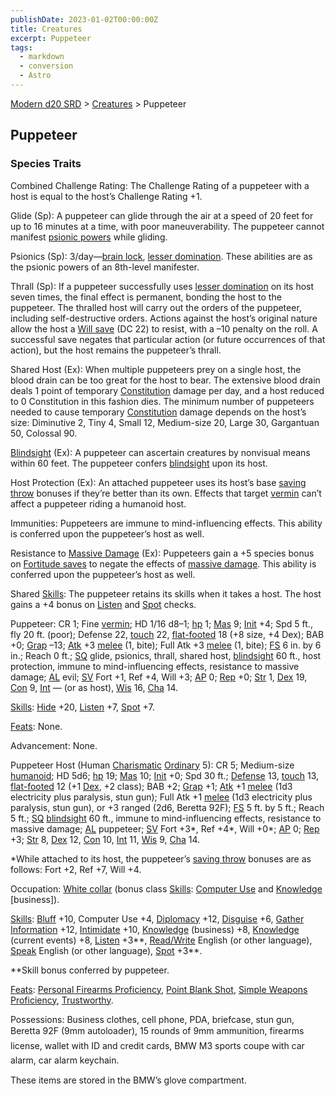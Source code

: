 ```yaml
---
publishDate: 2023-01-02T00:00:00Z
title: Creatures
excerpt: Puppeteer
tags:
  - markdown
  - conversion
  - Astro
---
```


[Modern d20 SRD](/#modernD20) > [Creatures](modern-d20-srd-creatures-index) > Puppeteer

## Puppeteer

### Species Traits

Combined Challenge Rating: The Challenge Rating of a puppeteer with a host is equal to the host’s Challenge Rating +1.

Glide (Sp): A puppeteer can glide through the air at a speed of 20 feet for up to 16 minutes at a time, with poor maneuverability. The puppeteer cannot manifest [psionic powers](modern-d20-srd-psionics-index) while gliding.

Psionics (Sp): 3/day—[brain lock](modern-d20-srd-psionics-brain-lock), [lesser domination](modern-d20-srd-psionics-lesser-domination). These abilities are as the psionic powers of an 8th-level manifester.

Thrall (Sp): If a puppeteer successfully uses [lesser domination](modern-d20-srd-psionics-lesser-domination) on its host seven times, the final effect is permanent, bonding the host to the puppeteer. The thralled host will carry out the orders of the puppeteer, including self-destructive orders. Actions against the host’s original nature allow the host a [Will save](modern-d20-srd-basics-saving-throws) (DC 22) to resist, with a –10 penalty on the roll. A successful save negates that particular action (or future occurrences of that action), but the host remains the puppeteer’s thrall.

Shared Host (Ex): When multiple puppeteers prey on a single host, the blood drain can be too great for the host to bear. The extensive blood drain deals 1 point of temporary [Constitution](modern-d20-srd-basics-ability-scores) damage per day, and a host reduced to 0 Constitution in this fashion dies. The minimum number of puppeteers needed to cause temporary [Constitution](modern-d20-srd-basics-ability-scores) damage depends on the host’s size: Diminutive 2, Tiny 4, Small 12, Medium-size 20, Large 30, Gargantuan 50, Colossal 90.

[Blindsight](modern-d20-srd-special-abilities-blindsight) (Ex): A puppeteer can ascertain creatures by nonvisual means within 60 feet. The puppeteer confers [blindsight](modern-d20-srd-special-abilities-blindsight) upon its host.

Host Protection (Ex): An attached puppeteer uses its host’s base [saving throw](modern-d20-srd-basics-saving-throws) bonuses if they’re better than its own. Effects that target [vermin](modern-d20-srd-creature-types-vermin) can’t
affect a puppeteer riding a humanoid host.

Immunities: Puppeteers are immune to mind-influencing effects. This ability is conferred upon the puppeteer’s host as well.

Resistance to [Massive Damage](modern-d20-srd-combat-death-dying-healing) (Ex): Puppeteers gain a +5 species bonus on [Fortitude saves](modern-d20-srd-basics-saving-throws) to negate the effects of [massive damage](modern-d20-srd-combat-death-dying-healing). This ability is conferred upon the puppeteer’s host as well.

Shared [Skills](modern-d20-srd-skills-index): The puppeteer retains its skills when it takes a host. The host gains a +4 bonus on [Listen](modern-d20-srd-skills-listen) and [Spot](modern-d20-srd-skills-spot) checks.

Puppeteer: CR 1; Fine [vermin](modern-d20-srd-creature-types-vermin); HD 1/16 d8–1; [hp](modern-d20-srd-combat-hit-points) 1; [Mas](modern-d20-srd-creatures-creature-overview) 9; [Init](modern-d20-srd-combat-initiative) +4; Spd 5 ft., fly 20 ft. (poor); De­fense 22, [touch](modern-d20-srd-combat-attack-actions) 22, [flat-footed](modern-d20-srd-combat-surprise) 18 (+8 size, +4 Dex); BAB +0; [Grap](modern-d20-srd-combat-grapple) –13; [Atk](modern-d20-srd-combat-attack-roll) +3 [melee](modern-d20-srd-combat-attack-roll) (1, bite); Full Atk +3 [melee](modern-d20-srd-combat-attack-roll) (1, bite); [FS](modern-d20-srd-creatures-creature-overview) 6 in. by 6 in.; Reach 0 ft.; [SQ](modern-d20-srd-creatures-creature-overview) glide, psionics, thrall, shared host, [blindsight](modern-d20-srd-special-abilities-blindsight) 60 ft., host protection, immune to mind-influencing effects, re­sistance to massive damage; [AL](modern-d20-srd-basics-allegiances) evil; [SV](modern-d20-srd-basics-saving-throws) Fort +1, Ref +4, Will +3; [AP](modern-d20-srd-creatures-creature-overview) 0; [Rep](modern-d20-srd-creatures-creature-overview) +0; [Str](modern-d20-srd-basics-ability-scores) 1, [Dex](modern-d20-srd-basics-ability-scores) 19, [Con](modern-d20-srd-basics-ability-scores) 9, [Int](modern-d20-srd-basics-ability-scores) — (or as host), [Wis](modern-d20-srd-basics-ability-scores) 16, [Cha](modern-d20-srd-basics-ability-scores) 14.

[Skills](modern-d20-srd-skills-index): [Hide](modern-d20-srd-skills-hide) +20, [Listen](modern-d20-srd-skills-listen) +7, [Spot](modern-d20-srd-skills-spot) +7.

[Feats](modern-d20-srd-feats-index): None.

Advancement: None.

Puppeteer Host (Human [Charismatic](modern-d20-srd-classes-basic-charismatic-hero) [Ordinary](modern-d20-srd-ordinaries-index) 5): CR 5; Medium-size [humanoid](modern-d20-srd-creature-types-humanoid); HD 5d6; [hp](modern-d20-srd-combat-hit-points) 19; [Mas](modern-d20-srd-creatures-creature-overview) 10; [Init](modern-d20-srd-combat-initiative) +0; Spd 30 ft.; [Defense](modern-d20-srd-combat-defense) 13, [touch](modern-d20-srd-combat-attack-actions) 13, [flat-footed](modern-d20-srd-combat-surprise) 12 (+1 [Dex](modern-d20-srd-basics-ability-scores), +2 class); BAB +2; [Grap](modern-d20-srd-combat-grapple) +1; [Atk](modern-d20-srd-combat-attack-roll) +1 [melee](modern-d20-srd-combat-attack-roll) (1d3 electricity plus paralysis, stun gun); Full Atk +1 [melee](modern-d20-srd-combat-attack-roll) (1d3 electricity plus paralysis, stun gun), or +3 ranged (2d6, Beretta 92F); [FS](modern-d20-srd-creatures-creature-overview) 5 ft. by 5 ft.; Reach 5 ft.; [SQ](modern-d20-srd-creatures-creature-overview) [blindsight](modern-d20-srd-special-abilities-blindsight) 60 ft., immune to mind-influencing ef­fects, re­sis­tance to massive dam­age; [AL](modern-d20-srd-basics-allegiances) puppeteer; [SV](modern-d20-srd-basics-saving-throws) Fort +3*, Ref +4*, Will +0\*; [AP](modern-d20-srd-creatures-creature-overview) 0; [Rep](modern-d20-srd-creatures-creature-overview) +3; [Str](modern-d20-srd-basics-ability-scores) 8, [Dex](modern-d20-srd-basics-ability-scores) 12, [Con](modern-d20-srd-basics-ability-scores) 10, [Int](modern-d20-srd-basics-ability-scores) 11, [Wis](modern-d20-srd-basics-ability-scores) 9, [Cha](modern-d20-srd-basics-ability-scores) 14.

\*While attached to its host, the puppeteer’s [saving throw](modern-d20-srd-basics-saving-throws) bonuses are as follows: Fort +2, Ref +7, Will +4.

Occupation: [White collar](modern-d20-srd-starting-occupation-white-collar) (bonus class [Skills](modern-d20-srd-skills-index): [Computer Use](modern-d20-srd-skills-computer-use) and [Knowledge](modern-d20-srd-skills-knowledge) [business]).

[Skills](modern-d20-srd-skills-index): [Bluff](modern-d20-srd-skills-bluff) +10, Computer Use +4, [Diplomacy](modern-d20-srd-skills-diplomacy) +12, [Disguise](modern-d20-srd-skills-disguise) +6, [Gather Information](modern-d20-srd-skills-gather-information) +12, [Intimidate](modern-d20-srd-skills-intimidate) +10, [Knowledge](modern-d20-srd-skills-knowledge) (business) +8, [Knowledge](modern-d20-srd-skills-knowledge) (current events) +8, [Listen](modern-d20-srd-skills-listen) +3**, [Read/Write](modern-d20-srd-skills-read-write-language) English (or other language), [Speak](modern-d20-srd-skills-speak-language) English (or other language), [Spot](modern-d20-srd-skills-spot) +3**.

\*\*Skill bonus conferred by puppeteer.

[Feats](modern-d20-srd-feats-index): [Personal Firearms Proficiency](modern-d20-srd-feats-personal-firearms-proficiency), [Point Blank Shot](modern-d20-srd-feats-point-blank-shot), [Simple Weapons Proficiency](modern-d20-srd-feats-simple-weapons-proficiency), [Trust­worthy](modern-d20-srd-feats-trustworthy).

Possessions: Business clothes, cell phone, PDA, briefcase, stun gun, Beretta 92F (9mm autoloader), 15 rounds of 9mm ammunition, firearms license, wallet with ID and credit cards, BMW M3 sports coupe with car alarm, car alarm keychain.

These items are stored in the BMW’s glove compartment.
